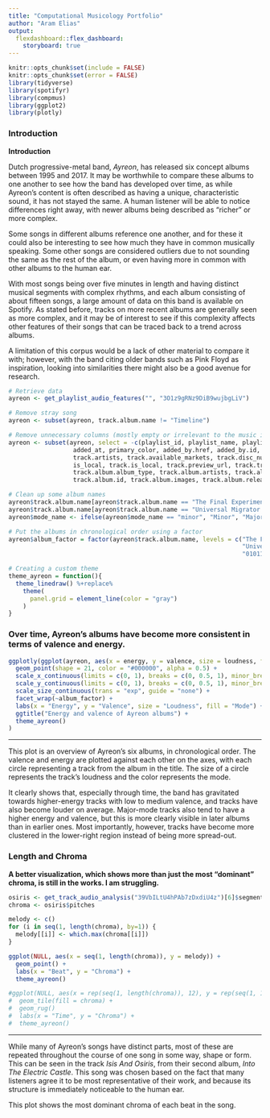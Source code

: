 ```yaml
---
title: "Computational Musicology Portfolio"
author: "Aram Elias"
output:
  flexdashboard::flex_dashboard:
    storyboard: true
---
```


```r
knitr::opts_chunk$set(include = FALSE)
knitr::opts_chunk$set(error = FALSE)
library(tidyverse)
library(spotifyr)
library(compmus)
library(ggplot2)
library(plotly)
```

### Introduction

**Introduction**

Dutch progressive-metal band, *Ayreon*, has released six concept albums between 1995 and 2017. It may be worthwhile to compare these albums to one another to see how the band has developed over time, as while Ayreon's content is often described as having a unique, characteristic sound, it has not stayed the same. A human listener will be able to notice differences right away, with newer albums being described as "richer" or more complex.

Some songs in different albums reference one another, and for these it could also be interesting to see how much they have in common musically speaking. Some other songs are considered outliers due to not sounding the same as the rest of the album, or even having more in common with other albums to the human ear.

With most songs being over five minutes in length and having distinct musical segments with complex rhythms, and each album consisting of about fifteen songs, a large amount of data on this band is available on Spotify. As stated before, tracks on more recent albums are generally seen as more complex, and it may be of interest to see if this complexity affects other features of their songs that can be traced back to a trend across albums.

A limitation of this corpus would be a lack of other material to compare it with; however, with the band citing older bands such as Pink Floyd as inspiration, looking into similarities there might also be a good avenue for research.

```r
# Retrieve data
ayreon <- get_playlist_audio_features("", "3O1z9gRNz9DiB9wujbgLiV")

# Remove stray song
ayreon <- subset(ayreon, track.album.name != "Timeline")

# Remove unnecessary columns (mostly empty or irrelevant to the music itself)
ayreon <- subset(ayreon, select = -c(playlist_id, playlist_name, playlist_img, playlist_owner_name, playlist_owner_id,
                  added_at, primary_color, added_by.href, added_by.id, added_by.type, added_by.uri, added_by.external_urls.spotify,
                  track.artists, track.available_markets, track.disc_number, track.episode, track.explicit,
                  is_local, track.is_local, track.preview_url, track.track, track.type, video_thumbnail.url, mode,
                  track.album.album_type, track.album.artists, track.album.available_markets, track.album.href,
                  track.album.id, track.album.images, track.album.release_date_precision, track.album.type))

# Clean up some album names
ayreon$track.album.name[ayreon$track.album.name == "The Final Experiment (Special Edition)"] <- "The Final Experiment"
ayreon$track.album.name[ayreon$track.album.name == "Universal Migrator Pt.1 & 2"] <- "Universal Migrator"
ayreon$mode_name <- ifelse(ayreon$mode_name == "minor", "Minor", "Major")

# Put the albums in chronological order using a factor
ayreon$album_factor = factor(ayreon$track.album.name, levels = c("The Final Experiment", "Into The Electric Castle",
                                                                 "Universal Migrator", "The Human Equation",
                                                                 "01011001", "The Source"))
```

```r
# Creating a custom theme
theme_ayreon = function(){
  theme_linedraw() %+replace%
    theme(
      panel.grid = element_line(color = "gray")
    )
}
```

### Over time, Ayreon's albums have become more consistent in terms of valence and energy.

```r
ggplotly(ggplot(ayreon, aes(x = energy, y = valence, size = loudness, fill = mode_name)) +
  geom_point(shape = 21, color = "#000000", alpha = 0.5) +
  scale_x_continuous(limits = c(0, 1), breaks = c(0, 0.5, 1), minor_breaks = NULL) +
  scale_y_continuous(limits = c(0, 1), breaks = c(0, 0.5, 1), minor_breaks = NULL) +
  scale_size_continuous(trans = "exp", guide = "none") +
  facet_wrap(~album_factor) +
  labs(x = "Energy", y = "Valence", size = "Loudness", fill = "Mode") +
  ggtitle("Energy and valence of Ayreon albums") +
  theme_ayreon()
)
```

***

This plot is an overview of Ayreon's six albums, in chronological order. The valence and energy are plotted against each other on the axes, with each circle representing a track from the album in the title. The size of a circle represents the track's loudness and the color represents the mode.

It clearly shows that, especially through time, the band has gravitated towards higher-energy tracks with low to medium valence, and tracks have also become louder on average. Major-mode tracks also tend to have a higher energy and valence, but this is more clearly visible in later albums than in earlier ones. Most importantly, however, tracks have become more clustered in the lower-right region instead of being more spread-out.

### Length and Chroma

**A better visualization, which shows more than just the most "dominant" chroma, is still in the works. I am struggling.**

```r
osiris <- get_track_audio_analysis("39VbILtU4hPAb7zDxdiU4z")[6]$segments
chroma <- osiris$pitches

melody <- c()
for (i in seq(1, length(chroma), by=1)) {
  melody[[i]] <- which.max(chroma[[i]])
}

ggplot(NULL, aes(x = seq(1, length(chroma)), y = melody)) +
  geom_point() +
  labs(x = "Beat", y = "Chroma") +
  theme_ayreon()

#ggplot(NULL, aes(x = rep(seq(1, length(chroma)), 12), y = rep(seq(1, 12), length(chroma)))) +
#  geom_tile(fill = chroma) +
#  geom_rug()
#  labs(x = "Time", y = "Chroma") +
#  theme_ayreon()
```

***

While many of Ayreon's songs have distinct parts, most of these are repeated throughout the course of one song in some way, shape or form. This can be seen in the track *Isis And Osiris*, from their second album, *Into The Electric Castle*. This song was chosen based on the fact that many listeners agree it to be most representative of their work, and because its structure is immediately noticeable to the human ear.

This plot shows the most dominant chroma of each beat in the song.